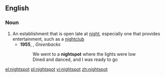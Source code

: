 ==English==
===Noun===
{{en-noun}}
# An establishment that is open late at [[night]], especially one that provides entertainment, such as a [[nightclub]]
#* '''1955''', {{w|Ray Charles}}, ''Greenbacks''
#*:We went to a '''nightspot''' where the lights were low
#*:Dined and danced, and I was ready to go
[[el:nightspot]]
[[pl:nightspot]]
[[vi:nightspot]]
[[zh:nightspot]]